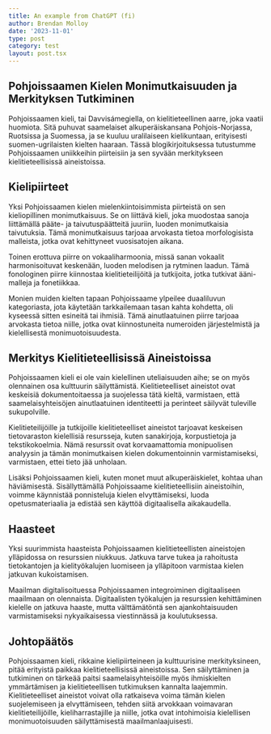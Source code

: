```yaml
---
title: An example from ChatGPT (fi)
author: Brendan Molloy
date: '2023-11-01'
type: post
category: test
layout: post.tsx
---
```


## Pohjoissaamen Kielen Monimutkaisuuden ja Merkityksen Tutkiminen

Pohjoissaamen kieli, tai Davvisámegiella, on kielitieteellinen aarre, joka vaatii huomiota. Sitä puhuvat saamelaiset alkuperäiskansana Pohjois-Norjassa, Ruotsissa ja Suomessa, ja se kuuluu uralilaiseen kielikuntaan, erityisesti suomen-ugrilaisten kielten haaraan. Tässä blogikirjoituksessa tutustumme Pohjoissaamen uniikkeihin piirteisiin ja sen syvään merkitykseen kielitieteellisissä aineistoissa.

## Kielipiirteet

Yksi Pohjoissaamen kielen mielenkiintoisimmista piirteistä on sen kieliopillinen monimutkaisuus. Se on liittävä kieli, joka muodostaa sanoja liittämällä pääte- ja taivutuspäätteitä juuriin, luoden monimutkaisia taivutuksia. Tämä monimutkaisuus tarjoaa arvokasta tietoa morfologisista malleista, jotka ovat kehittyneet vuosisatojen aikana.

Toinen erottuva piirre on vokaaliharmoonia, missä sanan vokaalit harmonisoituvat keskenään, luoden melodisen ja rytminen laadun. Tämä fonologinen piirre kiinnostaa kielitieteilijöitä ja tutkijoita, jotka tutkivat ääni-malleja ja fonetiikkaa.

Monien muiden kielten tapaan Pohjoissaame ylpeilee duaaliluvun kategoriasta, jota käytetään tarkkailemaan tasan kahta kohdetta, oli kyseessä sitten esineitä tai ihmisiä. Tämä ainutlaatuinen piirre tarjoaa arvokasta tietoa niille, jotka ovat kiinnostuneita numeroiden järjestelmistä ja kielellisestä monimuotoisuudesta.

## Merkitys Kielitieteellisissä Aineistoissa

Pohjoissaamen kieli ei ole vain kielellinen uteliaisuuden aihe; se on myös olennainen osa kulttuurin säilyttämistä. Kielitieteelliset aineistot ovat keskeisiä dokumentoitaessa ja suojelessa tätä kieltä, varmistaen, että saamelaisyhteisöjen ainutlaatuinen identiteetti ja perinteet säilyvät tuleville sukupolville.

Kielitieteilijöille ja tutkijoille kielitieteelliset aineistot tarjoavat keskeisen tietovaraston kielellisiä resursseja, kuten sanakirjoja, korpustietoja ja tekstikokoelmia. Nämä resurssit ovat korvaamattomia monipuolisen analyysin ja tämän monimutkaisen kielen dokumentoinnin varmistamiseksi, varmistaen, ettei tieto jää unholaan.

Lisäksi Pohjoissaamen kieli, kuten monet muut alkuperäiskielet, kohtaa uhan häviämisestä. Sisällyttämällä Pohjoissaame kielitieteellisiin aineistoihin, voimme käynnistää ponnisteluja kielen elvyttämiseksi, luoda opetusmateriaalia ja edistää sen käyttöä digitaalisella aikakaudella.

## Haasteet

Yksi suurimmista haasteista Pohjoissaamen kielitieteellisten aineistojen ylläpidossa on resurssien niukkuus. Jatkuva tarve tukea ja rahoitusta tietokantojen ja kielityökalujen luomiseen ja ylläpitoon varmistaa kielen jatkuvan kukoistamisen.

Maailman digitalisoituessa Pohjoissaamen integroiminen digitaaliseen maailmaan on olennaista. Digitaalisten työkalujen ja resurssien kehittäminen kielelle on jatkuva haaste, mutta välttämätöntä sen ajankohtaisuuden varmistamiseksi nykyaikaisessa viestinnässä ja koulutuksessa.

## Johtopäätös

Pohjoissaamen kieli, rikkaine kielipiirteineen ja kulttuurisine merkityksineen, pitää erityistä paikkaa kielitieteellisissä aineistoissa. Sen säilyttäminen ja tutkiminen on tärkeää paitsi saamelaisyhteisöille myös ihmiskielten ymmärtämisen ja kielitieteellisen tutkimuksen kannalta laajemmin. Kielitieteelliset aineistot voivat olla ratkaiseva voima tämän kielen suojelemiseen ja elvyttämiseen, tehden siitä arvokkaan voimavaran kielitieteilijöille, kieliharrastajille ja niille, jotka ovat intohimoisia kielellisen monimuotoisuuden säilyttämisestä maailmanlaajuisesti.
